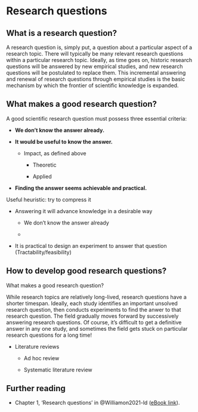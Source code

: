 # Research questions

## What is a research question?

A research question is, simply put, a question about a particular aspect of a research topic. There will typically be many relevant research questions within a particular research topic. Ideally, as time goes on, historic research questions will be answered by new empirical studies, and new research questions will be postulated to replace them. This incremental answering and renewal of research questions through empirical studies is the basic mechanism by which the frontier of scientific knowledge is expanded.

## What makes a good research question?

A good scientific research question must possess three essential criteria:

-   **We don't know the answer already.**

-   **It would be useful to know the answer.**

    -   Impact, as defined above

        -   Theoretic

        -   Applied

-   **Finding the answer seems achievable and practical.**

Useful heuristic: try to compress it

-   Answering it will advance knowledge in a desirable way

    -   We don't know the answer already

    -   

-   It is practical to design an experiment to answer that question (Tractability/feasibility)

## How to develop good research questions?

What makes a good research question?

While research topics are relatively long-lived, research questions have a shorter timespan. Ideally, each study identifies an important unsolved research question, then conducts experiments to find the anwer to that research question. The field gradually moves forward by successively answering research questions. Of course, it's difficult to get a definitive answer in any one study, and sometimes the field gets stuck on particular research questions for a long time!

-   Literature reviews

    -   Ad hoc review

    -   Systematic literature review

## Further reading

-   Chapter 1, 'Research questions' in @Williamon2021-ld ([eBook link](https://ezp.lib.cam.ac.uk/login?url=http://dx.doi.org/10.1093/oso/9780198714545.001.0001)).

